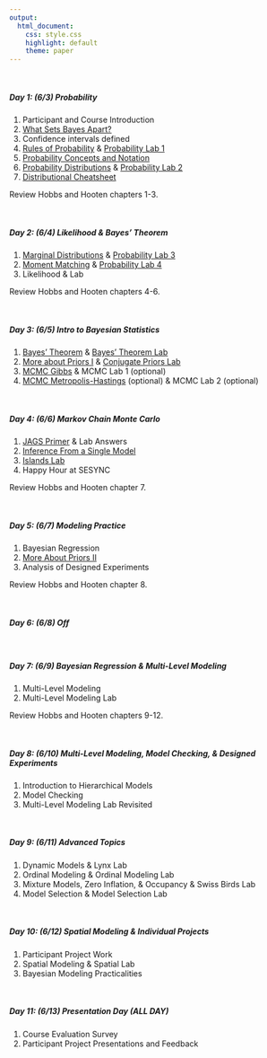 ```yaml
---
output:
  html_document: 
    css: style.css
    highlight: default
    theme: paper
---
```


<br>

##### **Day 1: (6/3) Probability**

1. Participant and Course Introduction
2. [What Sets Bayes Apart?](content/lectures/WhatSetsBayesApart.pdf)
3. Confidence intervals defined
4. [Rules of Probability](content/lectures/RulesProbability.pdf) & [Probability Lab 1](content/labs/ProbabilityLab1.html)
5. [Probability Concepts and Notation](content/lectures/ProbabilityConceptsDistributions.pdf)
6. [Probability Distributions](content/lectures/ProbabilityConceptsDistributions.pdf) & [Probability Lab 2](content/labs/ProbabilityLab2.html)
7. [Distributional Cheatsheet](content/handouts/DistributionCheatSheet.pdf)

Review Hobbs and Hooten chapters 1-3.

<br>

##### **Day 2: (6/4) Likelihood & Bayes' Theorem**

1. [Marginal Distributions](content/lectures/ProbabilityConceptsDistributions.pdf) & [Probability Lab 3](content/labs/ProbabilityLab3.html)
2. [Moment Matching](content/lectures/ProbabilityConceptsDistributions.pdf) & [Probability Lab 4](content/labs/ProbabilityLab4.html)
3. Likelihood & Lab

Review Hobbs and Hooten chapters 4-6.

<br>

##### **Day 3: (6/5) Intro to Bayesian Statistics**

1. [Bayes' Theorem](content/lectures/BayesTheorem.pdf) & [Bayes' Theorem Lab](content/labs/BayesTheoremLab.html) 
2. [More about Priors I](content/lectures/MoreAboutPriors1.pdf) & [Conjugate Priors Lab](content/labs/ConjugatePriorsLab.html) 
3. [MCMC Gibbs](content/lectures/MCMC1.pdf) & MCMC Lab 1 (optional)
3. [MCMC Metropolis-Hastings](content/lectures/MCMC2.pdf) (optional) & MCMC Lab 2 (optional)

<br>

##### **Day 4: (6/6) Markov Chain Monte Carlo**

1. [JAGS Primer](content/lectures/JAGSPrimerMCMCVis.pdf) & Lab Answers
2. [Inference From a Single Model](content/lectures/InferenceFromSingleModel.pdf)
3. [Islands Lab](content/labs/IslandsLab.html) 
4. Happy Hour at SESYNC 

Review Hobbs and Hooten chapter 7.

<br>

##### **Day 5: (6/7) Modeling Practice**

1. Bayesian Regression
2. [More About Priors II](content/lectures/MoreAboutPriors2.pdf)
3. Analysis of Designed Experiments

Review Hobbs and Hooten chapter 8.

<br>

##### **Day 6: (6/8) Off**

<br>

##### **Day 7: (6/9) Bayesian Regression & Multi-Level Modeling**

1. Multi-Level Modeling
2. Multi-Level Modeling Lab

Review Hobbs and Hooten chapters 9-12.

<br>

##### **Day 8: (6/10) Multi-Level Modeling, Model Checking, & Designed Experiments**

1. Introduction to Hierarchical Models
2. Model Checking
3. Multi-Level Modeling Lab Revisited


<br>

##### **Day 9: (6/11) Advanced Topics**

1. Dynamic Models & Lynx Lab
2. Ordinal Modeling & Ordinal Modeling Lab
3. Mixture Models, Zero Inflation, & Occupancy & Swiss Birds Lab
4. Model Selection & Model Selection Lab

<br>

##### **Day 10: (6/12) Spatial Modeling & Individual Projects**

1. Participant Project Work
2. Spatial Modeling & Spatial Lab
3. Bayesian Modeling Practicalities

<br>

##### **Day 11: (6/13) Presentation Day (ALL DAY)**

1. Course Evaluation Survey
2. Participant Project Presentations and Feedback 
